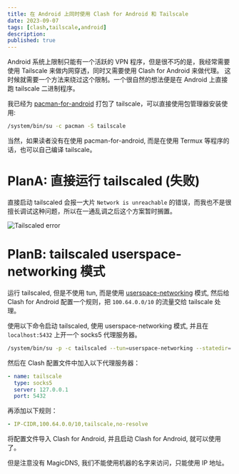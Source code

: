 ```yaml
---
title: 在 Android 上同时使用 Clash for Android 和 Tailscale
date: 2023-09-07
tags: [clash,tailscale,android]
description: 
published: true
---
```


Android 系统上限制只能有一个活跃的 VPN 程序，但是很不巧的是，我经常需要使用 Tailscale 来做内网穿透，同时又需要使用 Clash for Android 来做代理。
这时候就需要一个方法来绕过这个限制。一个很自然的想法便是在 Android 上直接跑 tailscale 二进制程序。

我已经为 [pacman-for-android](https://github.com/pacman-for-android/pacman-for-android)
打包了 tailscale，可以直接使用包管理器安装使用:

```bash
/system/bin/su -c pacman -S tailscale
```

当然，如果读者没有在使用 pacman-for-android, 而是在使用 Termux 等程序的话，也可以自己编译 tailscale。

# PlanA: 直接运行 tailscaled (失败)


直接启动 tailscaled 会报一大片 `Network is unreachable` 的错误，而我也不是很擅长调试这种问题，所以在一通乱调之后这个方案暂时搁置。

![Tailscaled error](tailscaled-failed.png)


# PlanB: tailscaled userspace-networking 模式

运行 tailscaled, 但是不使用 tun, 而是使用 [userspace-networking](https://tailscale.com/kb/1112/userspace-networking/) 模式,
然后给 Clash for Android 配置一个规则，把 `100.64.0.0/10` 的流量交给 tailscale 处理。

使用以下命令启动 tailscaled, 使用 userspace-networking 模式, 并且在 `localhost:5432` 上开一个 socks5 代理服务器。

```bash
/system/bin/su -p -c tailscaled --tun=userspace-networking --statedir=.cache -socks5-server=localhost:5432
```

然后在 Clash 配置文件中加入以下代理服务器：

```yaml
- name: tailscale
  type: socks5
  server: 127.0.0.1
  port: 5432
```

再添加以下规则：

```yaml
- IP-CIDR,100.64.0.0/10,tailscale,no-resolve
```

将配置文件导入 Clash for Android, 并且启动 Clash for Android, 就可以使用了。

但是注意没有 MagicDNS, 我们不能使用机器的名字来访问，只能使用 IP 地址。

